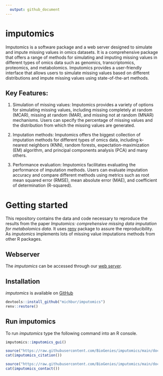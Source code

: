 ```yaml
---
  output: github_document
---
```


# imputomics

Imputomics is a software package  and a web server designed to simulate and impute 
missing values in omics datasets. It is a comprehensive package that offers a range 
of methods for simulating and imputing missing values in different types of omics 
data such as genomics, transcriptomics, proteomics, and metabolomics. Imputomics 
provides a user-friendly interface that allows users to simulate missing values 
based on different distributions and impute missing values using state-of-the-art 
methods. 

## Key Features:

1. Simulation of missing values: Imputomics provides a variety of options for simulating 
missing values, including missing completely at random (MCAR), missing at random (MAR), 
and missing not at random (MNAR) mechanisms. Users can specify the percentage of 
missing values and the distribution from which the missing values are generated.

2. Imputation methods: Imputomics offers the biggest collection of imputation 
methods for different types of omics data, including k-nearest neighbors (KNN), 
random forests, expectation-maximization (EM) algorithm, and principal components
analysis (PCA) and many others. 

3. Performance evaluation: Imputomics facilitates evaluating the performance of 
imputation methods. Users can evaluate imputation accuracy and compare different 
methods using metrics such as root mean squared error (RMSE), mean absolute 
error (MAE), and coefficient of determination (R-squared).



# Getting started


This repository contains the data and code necessary to reproduce the results from the paper *Imputomics: comprehensive missing data imputation for metabolomics data*. It uses [renv](https://CRAN.R-project.org/package=renv) package to assure the reproducibility. As *imputomics* implements lots of missing value imputations methods from other R packages.

## Webserver

The *imputomics* can be accessed through our [web server](http://imputomics.umb.edu.pl/).

## Installation

*imputomics* is available on [GitHub](https://github.com/BioGenies/imputomics)

```R
devtools::install_github("michbur/imputomics")
renv::restore()
```

## Run imputomics

To run *imputomics* type the following command into an R console.

```R
imputomics::imputomics_gui()
```

<!-- # How to cite -->

  ```r
source("https://raw.githubusercontent.com/BioGenies/imputomics/main/docs/rmd_scripts.R")
cat(imputomics_citation())
```

  ```r
source("https://raw.githubusercontent.com/BioGenies/imputomics/main/docs/rmd_scripts.R")
cat(imputomics_contact())
```


